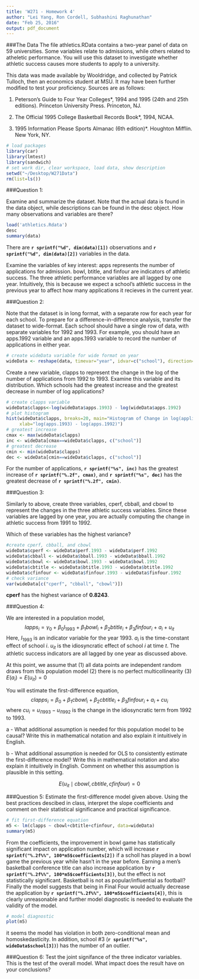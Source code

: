 ```yaml
---
title: 'W271 - Homework 4'
author: "Lei Yang, Ron Cordell, Subhashini Raghunathan"
date: "Feb 25, 2016"
output: pdf_document
---
```


###The Data
The file athletics.RData contains a two-year panel of data on 59 universities. Some variables relate to admissions, while others related to atheletic performance. You will use this dataset to investigate whether athletic success causes more students to apply to a university.

This data was made available by Wooldridge, and collected by Patrick Tulloch, then an economics student at MSU. It may have been further modified to test your proficiency. Sources are as follows:

1. Peterson’s Guide to Four Year Colleges*, 1994 and 1995 (24th and 25th editions). Princeton University Press. Princeton, NJ.

2. The Official 1995 College Basketball Records Book*, 1994, NCAA.

3. 1995 Information Please Sports Almanac (6th edition)*. Houghton Mifflin. New York, NY.

```r
# load packages
library(car)
library(lmtest)
library(sandwich)
# set work dir, clear workspace, load data, show description
setwd("~/Desktop/W271Data")
rm(list=ls())
```

###Question 1:

Examine and summarize the dataset. Note that the actual data is found in the data object, while descriptions can be found in the desc object. How many observations and variables are there?

```r
load('athletics.Rdata')
desc
summary(data)
```

There are **``r sprintf("%d", dim(data)[1])``** observations and **``r sprintf("%d", dim(data)[2])``** variables in the data.

Examine the variables of key interest: apps represents the number of applications for admission. bowl, btitle, and finfour are indicators of athletic success. The three athletic performance variables are all lagged by one year. Intuitively, this is because we expect a school’s athletic success in the previous year to affect how many applications it recieves in the current year.

###Question 2:

Note that the dataset is in long format, with a separate row for each year for each school. To prepare for a difference-in-difference analysis, transfer the dataset to wide-format. Each school should have a single row of data, with separate variables for 1992 and 1993. For example, you should have an apps.1992 variable and an apps.1993 variable to record the number of applications in either year.

```r
# create wideData variable for wide format on year
wideData <- reshape(data, timevar="year", idvar=c("school"), direction="wide")
```

Create a new variable, clapps to represent the change in the log of the number of applications from 1992 to 1993. Examine this variable and its distribution.
Which schools had the greatest increase and the greatest decrease in number of log applications?

```r
# create clapps variable
wideData$clapps<-log(wideData$apps.1993) - log(wideData$apps.1992)
# plot histogram
hist(wideData$clapps, breaks=20, main="Histogram of Change in log(applications)",
     xlab="log(apps.1993) - log(apps.1992)")
# greatest increase
cmax <- max(wideData$clapps)
inc <- wideData[cmax==wideData$clapps, c("school")]
# greatest decrease
cmin <- min(wideData$clapps)
dec <- wideData[cmin==wideData$clapps, c("school")]
```

For the number of applications, **``r sprintf("%s", inc)``** has the greatest increase of **``r sprintf("%.2f", cmax)``**, and **``r sprintf("%s", dec)``** has the greatest decrease of **``r sprintf("%.2f", cmin)``**.


###Question 3:

Similarly to above, create three variables, cperf, cbball, and cbowl to represent the changes in the three athletic success variables. Since these variables are lagged by one year, you are actually computing the change in athletic success from 1991 to 1992.

Which of these variables has the highest variance?

```r
#create cperf, cbball, and cbowl
wideData$cperf <- wideData$perf.1993 - wideData$perf.1992
wideData$cbball <- wideData$bball.1993 - wideData$bball.1992
wideData$cbowl <- wideData$bowl.1993 - wideData$bowl.1992
wideData$cbtitle <- wideData$btitle.1993 - wideData$btitle.1992
wideData$cfinfour <- wideData$finfour.1993 - wideData$finfour.1992
# check variance
var(wideData[c("cperf", "cbball", "cbowl")])
```

**cperf** has the highest variance of **$0.8243$**.

###Question 4: 

We are interested in a population model,
$$lapps_i=\gamma_0+\beta_0I_{1993}+\beta_1bowl_i+\beta_2btitle_i+\beta_3finfour_i+a_i+u_{it}$$
Here, $I_{1993}$ is an indicator variable for the year $1993$. $a_i$ is the time-constant effect of school $i$. $u_{it}$ is the idiosyncratic effect of school $i$ at time $t$. The athletic success indicators are all lagged by one year as discussed above.

At this point, we assume that (1) all data points are independent random draws from this population model (2) there is no perfect multicollinearity (3) $E(a_i) = E(u_{it}) = 0$

You will estimate the first-difference equation,
$$clapps_i=\beta_0+\beta_1cbowl_i+\beta_2cbtitle_i+\beta_3finfour_i+a_i+cu_i$$
where $cu_i=u_{i1993}-u_{i1992}$ is the change in the idiosyncratic term from 1992 to 1993.

a - What additional assumption is needed for this population model to be causal? Write this in mathematical notation and also explain it intuitively in English.

b - What additional assumption is needed for OLS to consistently estimate the first-difference model? Write this in mathematical notation and also explain it intuitively in English. Comment on whether this assumption is plausible in this setting.

$$E(u_{it}\mid cbowl, cbtitle, cfinfour)=0$$

###Question 5:
Estimate the first-difference model given above. Using the best practices descibed in class, interpret the slope coefficients and comment on their statistical significance and practical significance.

```r
# fit first-difference equation
m5 <- lm(clapps ~ cbowl+cbtitle+cfinfour, data=wideData)
summary(m5)
```

From the coefficients, the improvement in bowl game has statistically significant impact on application number, which will increase **``r sprintf("%.2f%%", 100*m5$coefficients[2])``** if a scholl has played in a bowl game the previous year while hasn't in the year before. Earning a men's basketball conference title can also increase application by **``r sprintf("%.2f%%", 100*m5$coefficients[3])``**, but the effect is not statistically significant. Basketball is not as popular/influential as football? Finally the model suggests that being in Final Four would actually decrease the application by **``r sprintf("%.2f%%", 100*m5$coefficients[4])``**, this is clearly unreasonable and further model diagnostic is needed to evaluate the validity of the model.

```r
# model diagnostic
plot(m5)
```

it seems the model has violation in both zero-conditional mean and homoskedasticity. In addition, school #3 (**``r sprintf("%s", wideData$school[3])``**) has the number of an outlier.

###Question 6:
Test the joint signifance of the three indicator variables. This is the test of the overall model. What impact does the result have on your conclusions?

